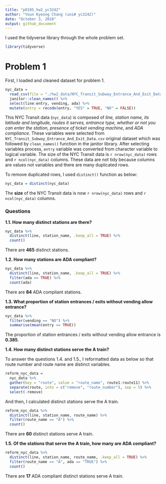 ```yaml
---
title: "p8105_hw2_yc3242"
author: "Youn Kyeong Chang (uni# yc3242)"
date: "October 3, 2018"
output: github_document
---
```


I used the tidyverse library through the whole problem set.

```r
library(tidyverse)
```


# Problem 1

First, I loaded and cleaned dataset for problem 1. 

```r
nyc_data = 
  read_csv(file = "./hw2_data/NYC_Transit_Subway_Entrance_And_Exit_Data.csv") %>% 
  janitor::clean_names() %>% 
  select(line:entry, vending, ada) %>% 
  mutate(entry = recode(entry, "YES" = TRUE, "NO" = FALSE))
```

This NYC Transit data (`nyc_data`) is composed of *line, station name, its latitude and longitude, routes it serves, entrance type, whether or not you can enter the station, presence of ticket vending machine*, and *ADA compliance*. These variables were selected from `NYC_Transit_Subway_Entrance_And_Exit_Data.csv` original dataset which was followed by `clean_names()` function in the janitor library. After selecting variables process, `entry` variable was converted from character variable to logical variable. The size of the NYC Transit data is `r nrow(nyc_data)` rows and `r ncol(nyc_data)` columns. These data are not tidy because columns are values not variables and there are many duplicated rows. 

To remove duplicated rows, I used `distinct()` function as below:

```r
nyc_data = distinct(nyc_data)
```

The **size** of the NYC Transit data is now `r nrow(nyc_data)` rows and `r ncol(nyc_data)` columns.

### Questions

**1.1. How many distinct stations are there?**

```r
nyc_data %>% 
  distinct(line, station_name, .keep_all = TRUE) %>% 
  count()
```

There are **465** distinct stations.


**1.2. How many stations are ADA compliant?**

```r
nyc_data %>% 
  distinct(line, station_name, .keep_all = TRUE) %>% 
  filter(ada == TRUE) %>% 
  count(ada)
```

There are **84** ADA compliant stations.


**1.3. What proportion of station entrances / exits without vending allow entrance?**

```r
nyc_data %>% 
  filter(vending == "NO") %>% 
  summarise(mean(entry == TRUE))
```

The proportion of station entrances / exits without vending allow entrance is **0.385**.


**1.4. How many distinct stations serve the A train?**

To answer the questions 1.4. and 1.5., I reformatted data as below so that route number and route name are distinct variables.

```r
reform_nyc_data = 
  nyc_data %>%
  gather(key = "route", value = "route_name", route1:route11) %>% 
  separate(route, into = c("remove", "route_number"), sep = 5) %>% 
  select(-remove)
```

And then, I calculated distinct stations serve the A train.
```r
reform_nyc_data %>% 
  distinct(line, station_name, route_name) %>%
  filter(route_name == "A") %>%
  count()
```

There are **60** distinct stations serve A train.


**1.5. Of the stations that serve the A train, how many are ADA compliant?**

```r
reform_nyc_data %>% 
  distinct(line, station_name, route_name, .keep_all = TRUE) %>%
  filter(route_name == "A", ada == "TRUE") %>%
  count()
```

There are **17** ADA compliant distinct stations serve A train.



